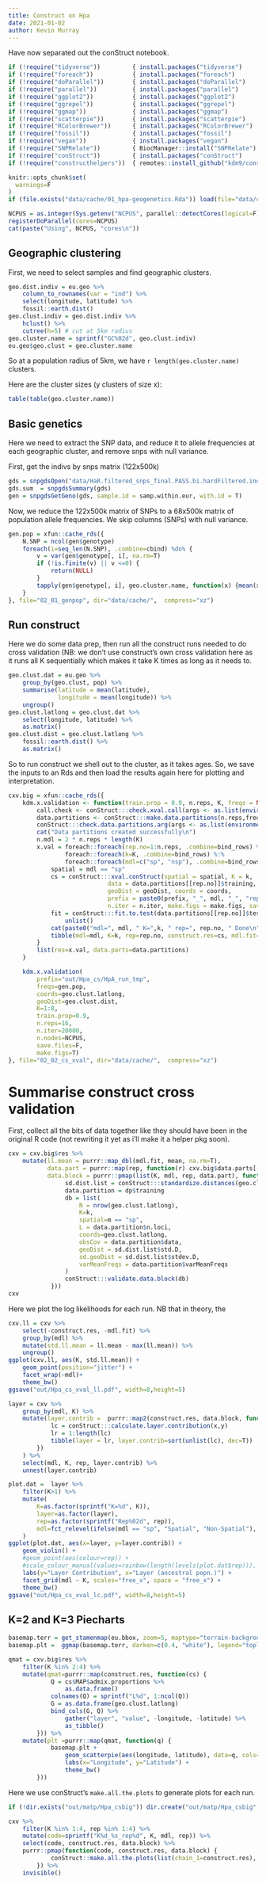 ```yaml
---
title: Construct on Hpa
date: 2021-01-02
author: Kevin Murray
---
```


Have now separated out the conStruct notebook.

```r
if (!require("tidyverse"))         { install.packages("tidyverse")                      ; require("tidyverse")          }
if (!require("foreach"))           { install.packages("foreach")                        ; require("foreach")            }
if (!require("doParallel"))        { install.packages("doParallel")                     ; require("doParallel")         }
if (!require("parallel"))          { install.packages("parallel")                       ; require("parallel")           }
if (!require("ggplot2"))           { install.packages("ggplot2")                        ; require("ggplot2")            }
if (!require("ggrepel"))           { install.packages("ggrepel")                        ; require("ggrepel")            }
if (!require("ggmap"))             { install.packages("ggmap")                          ; require("ggmap")              }
if (!require("scatterpie"))        { install.packages("scatterpie")                     ; require("scatterpie")         }
if (!require("RColorBrewer"))      { install.packages("RColorBrewer")                   ; require("RColorBrewer")       }
if (!require("fossil"))            { install.packages("fossil")                         ; require("fossil")             }
if (!require("vegan"))             { install.packages("vegan")                          ; require("vegan")              }
if (!require("SNPRelate"))         { BiocManager::install("SNPRelate")                  ; require("SNPRelate")          }
if (!require("conStruct"))         { install.packages("conStruct")                      ; require("conStruct")          }
if (!require("constructhelpers"))  { remotes::install_github("kdm9/constructhelpers")   ; require("constructhelpers")   }

knitr::opts_chunk$set(
  warnings=F
)
if (file.exists("data/cache/01_hpa-geogenetics.Rda")) load(file="data/cache/01_hpa-geogenetics.Rda")

NCPUS = as.integer(Sys.getenv("NCPUS", parallel::detectCores(logical=F)))
registerDoParallel(cores=NCPUS)
cat(paste("Using", NCPUS, "cores\n"))
```

## Geographic clustering

First, we need to select samples and find geographic clusters.

```r
geo.dist.indiv = eu.geo %>%
    column_to_rownames(var = "ind") %>%
    select(longitude, latitude) %>%
    fossil::earth.dist()
geo.clust.indiv = geo.dist.indiv %>%
    hclust() %>%
    cutree(h=5) # cut at 5km radius
geo.cluster.name = sprintf("GC%02d", geo.clust.indiv)
eu.geo$geo.clust = geo.cluster.name
```

So at a population radius of 5km, we have `r length(geo.cluster.name)`
clusters.

Here are the cluster sizes (y clusters of size x): 

```r
table(table(geo.cluster.name))
```


## Basic genetics

Here we need to extract the SNP data, and reduce it to allele frequencies at
each geographic cluster, and remove snps with null variance.


First,  get the indivs by snps matrix (122x500k)

```r
gds = snpgdsOpen("data/HaR.filtered_snps_final.PASS.bi.hardFiltered.indFiltered.noMit.reheader.gds", allow.duplicate=T)
gds.sum  = snpgdsSummary(gds)
gen = snpgdsGetGeno(gds, sample.id = samp.within.eur, with.id = T)
```

Now, we reduce the 122x500k matrix of SNPs to a 68x500k matrix of population
allele frequencies. We skip columns (SNPs) with null variance. 

```r
gen.pop = xfun::cache_rds({
    N.SNP = ncol(gen$genotype)
    foreach(i=seq_len(N.SNP), .combine=cbind) %do% {
        v = var(gen$genotype[, i], na.rm=T)
        if (!is.finite(v) || v <=0) {
            return(NULL)
        }
        tapply(gen$genotype[, i], geo.cluster.name, function(x) {mean(x, na.rm=T)/2})
    }
}, file="02_01_genpop", dir="data/cache/",  compress="xz")
```



## Run construct

Here we do some data prep, then run all the construct runs needed to do cross
validation (NB: we don't use construct's own cross validation here as it runs
all K sequentially which makes it take K times as long as it needs to.

```r
geo.clust.dat = eu.geo %>%
    group_by(geo.clust, pop) %>%
    summarise(latitude = mean(latitude),
              longitude = mean(longitude)) %>%
    ungroup()
geo.clust.latlong = geo.clust.dat %>%
    select(longitude, latitude) %>% 
    as.matrix()
geo.clust.dist = geo.clust.latlong %>%
    fossil::earth.dist() %>%
    as.matrix()
```

So to run construct we shell out to the cluster, as it takes ages. So, we save
the inputs to an Rds and then load the results again here for plotting and
interpretation.


```r
cxv.big = xfun::cache_rds({
    kdm.x.validation <- function(train.prop = 0.9, n.reps, K, freqs = NULL, data.partitions = NULL, geoDist, coords, prefix, n.iter, make.figs = FALSE, save.files = FALSE, n.nodes=16, parallel=T, ...) {
        call.check <- conStruct:::check.xval.call(args <- as.list(environment()))
        data.partitions <- conStruct:::make.data.partitions(n.reps,freqs,train.prop)
        conStruct:::check.data.partitions.arg(args <- as.list(environment()))
        cat("Data partitions created successfully\n")
        n.mdl = 2 * n.reps * length(K)
        x.val = foreach::foreach(rep.no=1:n.reps, .combine=bind_rows) %:%
                foreach::foreach(k=K, .combine=bind_rows) %:%
                foreach::foreach(mdl=c("sp", "nsp"), .combine=bind_rows) %dopar% {
            spatial = mdl == "sp"
            cs = conStruct:::xval.conStruct(spatial = spatial, K = k, 
                            data = data.partitions[[rep.no]]$training, 
                            geoDist = geoDist, coords = coords, 
                            prefix = paste0(prefix, "_", mdl, "_", "rep", rep.no, "K", k), 
                            n.iter = n.iter, make.figs = make.figs, save.files = save.files)
            fit = conStruct:::fit.to.test(data.partitions[[rep.no]]$testing, cs[[1]]) %>%
                unlist()
            cat(paste0("mdl=", mdl, " K=",k, " rep=", rep.no, " Done\n"))
            tibble(mdl=mdl, K=k, rep=rep.no, construct.res=cs, mdl.fit=list("fit"=fit))
        }
        list(res=x.val, data.parts=data.partitions)
    }

    kdm.x.validation(
        prefix="out/Hpa_cs/HpA_run_tmp",
        freqs=gen.pop,
        coords=geo.clust.latlong,
        geoDist=geo.clust.dist,
        K=1:8,
        train.prop=0.9,
        n.reps=16,
        n.iter=20000,
        n.nodes=NCPUS,
        save.files=F,
        make.figs=T)
}, file="02_02_cs_xval", dir="data/cache/",  compress="xz")
```

# Summarise construct cross validation

First, collect all the bits of data together like they should have been in the original R code (not rewriting it yet as i'll make it a helper pkg soon).

```r
cxv = cxv.big$res %>%
    mutate(ll.mean = purrr::map_dbl(mdl.fit, mean, na.rm=T),
           data.part = purrr::map(rep, function(r) cxv.big$data.parts[[r]]),
           data.block = purrr::pmap(list(K, mdl, rep, data.part), function(k, m, r, dp) {
                sd.dist.list = conStruct:::standardize.distances(geo.clust.dist)
                data.partition = dp$training
                db = list(
                    N = nrow(geo.clust.latlong),
                    K=k,
                    spatial=m == "sp",
                    L = data.partition$n.loci,
                    coords=geo.clust.latlong,
                    obsCov = data.partition$data,
			        geoDist = sd.dist.list$std.D,
			        sd.geoDist = sd.dist.list$stdev.D,
			        varMeanFreqs = data.partition$varMeanFreqs
                )
                conStruct:::validate.data.block(db)
            }))
cxv
```


Here we plot the log likelihoods for each run. NB that in theory, the 

```r
cxv.ll = cxv %>%
    select(-construct.res, -mdl.fit) %>%
    group_by(mdl) %>%
    mutate(std.ll.mean = ll.mean - max(ll.mean)) %>%
    ungroup()
ggplot(cxv.ll, aes(K, std.ll.mean)) +
    geom_point(position="jitter") +
    facet_wrap(~mdl)+
    theme_bw()
ggsave("out/Hpa_cs_xval_ll.pdf", width=8,height=5)
```


```r
layer = cxv %>%
    group_by(mdl, K) %>%
    mutate(layer.contrib =  purrr::map2(construct.res, data.block, function (x, y) {
            lc = conStruct:::calculate.layer.contribution(x,y)
            lr = 1:length(lc)
            tibble(layer = lr, layer.contrib=sort(unlist(lc), dec=T))
        })
    ) %>%
    select(mdl, K, rep, layer.contrib) %>%
    unnest(layer.contrib)
```

```r
plot.dat =  layer %>%
    filter(K>1) %>%
    mutate(
        K=as.factor(sprintf("K=%d", K)),
        layer=as.factor(layer),
        rep=as.factor(sprintf("Rep%02d", rep)),
        mdl=fct_relevel(ifelse(mdl == "sp", "Spatial", "Non-Spatial"), "Spatial", "Non-Spatial")
    )
ggplot(plot.dat, aes(x=layer, y=layer.contrib)) +
    geom_violin() +
    #geom_point(aes(colour=rep)) + 
    #scale_colour_manual(values=rainbow(length(levels(plot.dat$rep))), name="Replicate") +
    labs(y="Layer Contribution", x="Layer (ancestral popn.)") +
    facet_grid(mdl ~ K, scales="free_x", space = "free_x") +
    theme_bw()
ggsave("out/Hpa_cs_xval_lc.pdf", width=8,height=5)
```

## K=2 and K=3 Piecharts

```r
basemap.terr = get_stamenmap(eu.bbox, zoom=5, maptype="terrain-background")
basemap.plt =  ggmap(basemap.terr, darken=c(0.4, "white"), legend="topleft", extent="device")

qmat = cxv.big$res %>%
    filter(K %in% 2:4) %>%
    mutate(qmat=purrr::map(construct.res, function(cs) {
            Q = cs$MAP$admix.proportions %>%
                as.data.frame()
            colnames(Q) = sprintf("L%d", 1:ncol(Q))
            G = as.data.frame(geo.clust.latlong)
            bind_cols(G, Q) %>%
                gather("layer", "value", -longitude, -latitude) %>%
                as_tibble()
        })) %>%
    mutate(plt =purrr::map(qmat, function(q) {
            basemap.plt + 
                geom_scatterpie(aes(longitude, latitude), data=q, cols="layer", long_format=TRUE, legend_name="Layer") +
                labs(x="Longitude", y="Latitude") +
                theme_bw()
        }))
```

Here we use conStruct's `make.all.the.plots` to generate plots for each run.

```r
if (!dir.exists("out/matp/Hpa_csbig")) dir.create("out/matp/Hpa_csbig", recursive = T)

cxv %>%
    filter(K %in% 1:4, rep %in% 1:4) %>%
    mutate(code=sprintf("K%d_%s_rep%d", K, mdl, rep)) %>%
    select(code, construct.res, data.block) %>%
    purrr::pmap(function(code, construct.res, data.block) {
            conStruct::make.all.the.plots(list(chain_1=construct.res), data.block, paste0("out/matp/Hpa_csbig/", code, ".pdf"))
        }) %>%
    invisible()
```


<!-- FINALISE & CLEAN UP -->
```r
```
